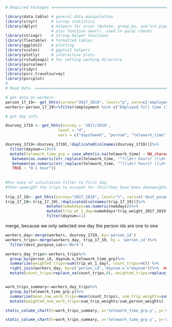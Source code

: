 

```r
# Required Packages ============================================================

library(data.table) # general data manipulation
library(srvyr)      # survey statistics
library(dplyr)      # helpers for srvyr (mutate, group_by, and %>% pipe), 
                    # plus function near(), used in qa/qc checks 
library(stringr)    # string helper functions
library(flextable)  # formatted tables
library(ggplot2)    # plotting
library(scales)     # ggplot2 helpers
library(plotly)     # interactive plots
library(rstudioapi) # for setting working directory
library(psrcelmer)
library(tidyr)
library(psrc.travelsurvey)
library(psrcplot)
#
# Read Data  ===================================================================

# get data on workers
person_17_19<- get_hhts(survey="2017_2019", level="p", vars=c('employment'))
workers<-person_17_19%>%filter(employment %in% c("Employed full time (35+ hours/week, paid)", "Self-employed"))

# get day info

dsurvey_1719 <- get_hhts(survey = '2017/2019', 
                       level = "d", 
                       vars = c("dayofweek", "pernum", "telework_time"))

dsurvey_1719<-dsurvey_1719[,!duplicated(colnames(dsurvey_1719))]%>%
  filter(daynum==1)%>%
  mutate(telework_time_grp = case_when(is.na(telework_time) ~ NA_character_,
   between(as.numeric(str_replace(telework_time, "^(\\d+) hours? (\\d+).*", "\\1.\\2")), 3.1, 24) ~ "More than 3 hours",
   between(as.numeric(str_replace(telework_time, "^(\\d+) hours? (\\d+).*", "\\1.\\2")), 1, 3) ~ "1-3 hours",
   TRUE ~ "0-1 hour"))
 
   
#For ease of calculation filter to first day, 
#then upweight the trips to account for this(they have been downweighted to not over represent R Move hhs)                             
                                                           
trip_17_19<- get_hhts(survey="2017_2019", level="t", vars=c('dest_purpose_cat', 'daynum', 'nwkdays'))
trip_17_19<-trip_17_19[,!duplicated(colnames(trip_17_19))]%>%
                  mutate(numwkdays=as.numeric(nwkdays))%>%
                  mutate(trip_wt_1_day=numwkdays*trip_weight_2017_2019)%>%
                  filter(daynum==1)

```


merge, because we only selected one day the person ids are one to one
```r
workers_day<-merge(workers, dsurvey_1719, by='person_id')
workers_trips<-merge(workers_day, trip_17_19, by = 'person_id')%>%
  filter(dest_purpose_cat=='Work')

```

```r

workers_day_trips<-workers_trips%>%
  group_by(person_id, daynum.x,telework_time_grp)%>%
  summarize(weighted_trips=sum(trip_wt_1_day), count_trips=n()) %>%
  right_join(workers_day, by=c('person_id','daynum.x'="daynum"))%>%  ## get all days whether or not they have work trips
  mutate(count_trips=replace_na(count_trips,0), weighted_trips=replace_na(weighted_trips, 0))  ## fill in the days for people that have no work 



```
```r
work_trips_summary<-workers_day_trips%>%
  group_by(telework_time_grp.y)%>%
  summarize(mean_raw_work_trips=mean(count_trips), sum_trip_weights=sum(weighted_trips), sum_person_weights=sum(hh_weight_2017_2019))%>%drop_na()%>%
  mutate(weighted_ave_work_trips=sum_trip_weights/sum_person_weights)

```

```r
static_column_chart(t=work_trips_summary, x='telework_time_grp.y', y='mean_raw_work_trips', fill='telework_time_grp.y', est='num', dec=2)

```

```r
static_column_chart(t=work_trips_summary, x='telework_time_grp.y', y='weighted_ave_work_trips', fill='telework_time_grp.y', est='num', dec=2)

```
